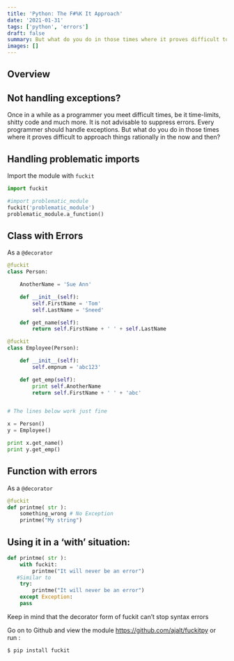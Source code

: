 ```yaml
---
title: 'Python: The F#%K It Approach'
date: '2021-01-31'
tags: ['python', 'errors']
draft: false
summary: But what do you do in those times where it proves difficult to approach things rationally in the now and then?
images: []
---
```


## Overview

<TOCInline toc={props.toc} exclude="Overview" toHeading={2} />

## Not handling exceptions?

Once in a while as a programmer you meet difficult times, be it time-limits, shitty code and much more. It is not advisable to suppress errors. Every programmer should handle exceptions. But what do you do in those times where it proves difficult to approach things rationally in the now and then?

## Handling problematic imports

Import the module with `fuckit`

```python
import fuckit

#import problematic_module
fuckit('problematic_module')
problematic_module.a_function()
```

## Class with Errors

As a `@decorator`

```python
@fuckit
class Person:

    AnotherName = 'Sue Ann'

    def __init__(self):
        self.FirstName = 'Tom'
        self.LastName = 'Sneed'

    def get_name(self):
        return self.FirstName + ' ' + self.LastName

@fuckit
class Employee(Person):

    def __init__(self):
        self.empnum = 'abc123'

    def get_emp(self):
        print self.AnotherName
        return self.FirstName + ' ' + 'abc'


# The lines below work just fine

x = Person()
y = Employee()

print x.get_name()
print y.get_emp()
```

## Function with errors

As a `@decorator`

```python
@fuckit
def printme( str ):
    something_wrong # No Exception
    printme("My string")
```

## Using it in a ‘with’ situation:

```python
def printme( str ):
    with fuckit:
        printme("It will never be an error")
   #Similar to
    try:
        printme("It will never be an error")
    except Exception:
    pass
```

Keep in mind that the decorator form of fuckit can’t stop syntax errors

Go on to Github and view the module https://github.com/ajalt/fuckitpy or run :

```
$ pip install fuckit
```
